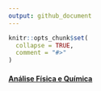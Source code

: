 ```yaml
---
output: github_document
---
```


<!-- README.md is generated from README.Rmd. Please edit that file -->

```r
knitr::opts_chunk$set(
  collapse = TRUE,
  comment = "#>"
)
```

#### [Análise Física e Química](https://arpanosso.github.io/Chris_Zigomar/Docs/anova-fq.html)
